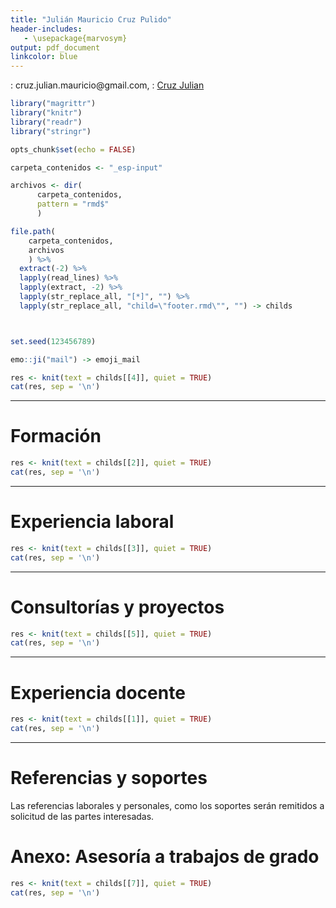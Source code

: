 ```yaml
---
title: "Julián Mauricio Cruz Pulido"
header-includes:
   - \usepackage{marvosym}
output: pdf_document
linkcolor: blue
---
```


   
\Letter: cruz.julian.mauricio@gmail.com, \ComputerMouse: [Cruz Julian](https://cruzjulian.github.io/portafolio)


```r
library("magrittr")
library("knitr")
library("readr")
library("stringr")

opts_chunk$set(echo = FALSE)

carpeta_contenidos <- "_esp-input"

archivos <- dir(
      carpeta_contenidos, 
      pattern = "rmd$"
      )

file.path(
    carpeta_contenidos, 
    archivos
    ) %>% 
  extract(-2) %>% 
  lapply(read_lines) %>% 
  lapply(extract, -2) %>%
  lapply(str_replace_all, "[*]", "") %>% 
  lapply(str_replace_all, "child=\"footer.rmd\"", "") -> childs




```


```r
set.seed(123456789)

emo::ji("mail") -> emoji_mail

```


```r
res <- knit(text = childs[[4]], quiet = TRUE)
cat(res, sep = '\n')

```


***

# Formación

```r
res <- knit(text = childs[[2]], quiet = TRUE)
cat(res, sep = '\n')

```

***

# Experiencia laboral

```r
res <- knit(text = childs[[3]], quiet = TRUE)
cat(res, sep = '\n')

```

***
# Consultorías y proyectos

```r
res <- knit(text = childs[[5]], quiet = TRUE)
cat(res, sep = '\n')

```

***

# Experiencia docente

```r
res <- knit(text = childs[[1]], quiet = TRUE)
cat(res, sep = '\n')

```

***

# Referencias y soportes

Las referencias laborales y personales, como los soportes serán remitidos a solicitud de las partes interesadas.


\newpage

# Anexo: Asesoría a trabajos de grado

```r
res <- knit(text = childs[[7]], quiet = TRUE)
cat(res, sep = '\n')

```
